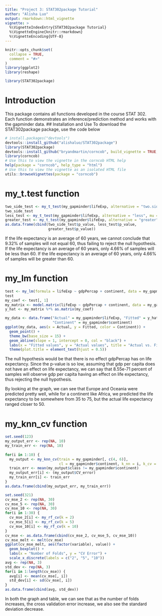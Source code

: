 ```yaml
---
title: "Project 3: STAT302package Tutorial"
author: "Alisha Luo"
output: rmarkdown::html_vignette
vignette: >
  %\VignetteIndexEntry{STAT302package Tutorial}
  %\VignetteEngine{knitr::rmarkdown}
  %\VignetteEncoding{UTF-8}
---
```


```r
knitr::opts_chunk$set(
  collapse = TRUE,
  comment = "#>"
)
library(ggplot2)
library(reshape)
```

```r
library(STAT302package)
```


# Introduction
This package contains all functions developed in the course STAT 302. Each 
function demonstrates an inference/prediction method and works with the 
gapminder data. 
## Installation and Use
To download the STAT302package package, use the code below
```r
# install.packages("devtools")
devtools::install_github("alishaluo/STAT302package")
library(STAT302package)
devtools::install_github("bryandmartin/corncob", build_vignette = TRUE, build_opts = c())
library(corncob)
# Use this to view the vignette in the corncob HTML help
help(package = "corncob", help_type = "html")
# Use this to view the vignette as an isolated HTML file
utils::browseVignettes(package = "corncob")
```

# my_t.test function
```r
two_side_test <- my_t_test(my_gapminder$lifeExp, alternative = "two.sided", mu = 60)
two_side_test
less_test <- my_t_test(my_gapminder$lifeExp, alternative = "less", mu = 60)
greater_test <- my_t_test(my_gapminder$lifeExp, alternative = "greater", mu = 60)
as.data.frame(cbind(two_side_test$p_value, less_test$p_value,
                    greater_test$p_value))
```

If the life expectancy is an average of 60 years, we cannot conclude that 
9.32% of samples will not equal 60, thus failing to reject the null hypothesis. 
If the life expectancy is an average of 60 years, only 4.66% of samples will
be less than 60. 
If the life expectancy is an average of 60 years, only 4.66% of samples will
be greater than 60. 

# my_lm function
```r
test <- my_lm(formula = lifeExp ~ gdpPercap + continent, data = my_gapminder)
test
my_coef <- test[, 1]
my_matrix <- model.matrix(lifeExp ~ gdpPercap + continent, data = my_gapminder)
y_hat <- my_matrix %*% as.matrix(my_coef)

my_data <- data.frame("Actual" = my_gapminder$lifeExp, "Fitted" = y_hat, 
                      "Continent" = my_gapminder$continent)
ggplot(my_data, aes(x = Actual, y = Fitted, color = Continent)) + 
  geom_point() + 
  theme_bw(base_size = 15) +
  geom_abline(slope = 1, intercept = 0, col = "black") +
  labs(x = "Fitted values", y = "Actual values", title = "Actual vs. Fitted") +
  theme(plot.title = element_text(hjust = 0.5))
```

The null hypothesis would be that there is no effect gdpPercap has on life
expectancy. Since the p-value is so low, assuming that gdp per capita does not
have an effect on life expectancy, we can say that 8.55e-71 percent of samples 
will observe gdp per capita having an effect on life expectancy, thus rejecting
the null hypothesis. 

By looking at the graph, we can see that Europe and Oceania were predicted 
pretty well, while for a continent like Africa, we predicted the life 
expectancy to be somewhere from 35 to 75, but the actual life expectancy ranged
closer to 50. 

# my_knn_cv function
```r
set.seed(123)
my_output_err <- rep(NA, 10)
my_train_err <- rep(NA, 10)
  
for(i in 1:10) {
  my_output <- my_knn_cv(train = my_gapminder[, c(4, 6)], 
                         cl = my_gapminder$continent, k_nn = i, k_cv = 5)
  train_err <- mean(my_output$class != my_gapminder$continent)
  my_output_err[i] <- (my_output$CV_error)
  my_train_err[i] <- train_err
}
as.data.frame(cbind(my_output_err, my_train_err))
```

```r
set.seed(321)
cv_mse_2 <- rep(NA, 30)
cv_mse_5 <- rep(NA, 30)
cv_mse_10 <- rep(NA, 30)
for(i in 1:30) {
  cv_mse_2[i] <- my_rf_cv(k = 2)
  cv_mse_5[i] <- my_rf_cv(k = 5)
  cv_mse_10[i] <- my_rf_cv(k = 10)
}
cv_mse <- as.data.frame(cbind(cv_mse_2, cv_mse_5, cv_mse_10))
cv_mse_melt <- melt(cv_mse)
ggplot(cv_mse_melt, aes(factor(variable), value)) +
  geom_boxplot() +
  labs(x = "Number of Folds", y = "CV Error") +
  scale_x_discrete(labels = c("2", "5", "10"))
avg <- rep(NA, 3)
std_dev <- rep(NA, 3)
for(i in 1:length(cv_mse)) {
  avg[i] <- mean(cv_mse[, i])
  std_dev[i] <- sd(cv_mse[, i])
}
as.data.frame(cbind(avg, std_dev))
```

In both the graph and table, we can see that as the number of folds increases, 
the cross validation error increase, we also see the standard deviation
decrease. 
